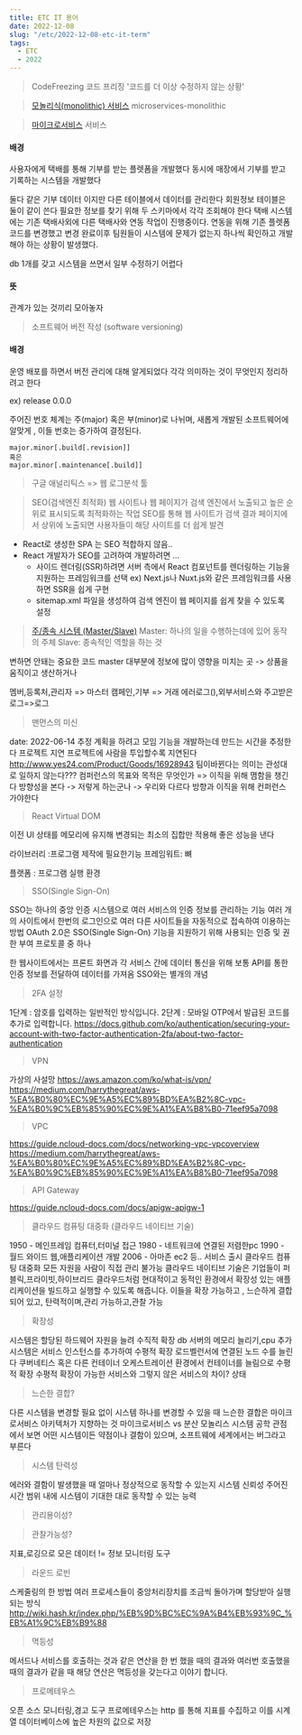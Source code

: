 ```yaml
---
title: ETC IT 용어
date: 2022-12-08
slug: "/etc/2022-12-08-etc-it-term"
tags:
  - ETC
  - 2022
---
```


> CodeFreezing 코드 프리징
'코드를 더 이상 수정하지 않는 상황'


> [모놀리식(monolithic) 서비스](https://velog.io/@sangmin7648/Monolithic-vs-Microservice-%EC%95%84%ED%82%A4%ED%85%8D%EC%B2%98)
microservices-monolithic

> [마이크로서비스](https://www.redhat.com/ko/topics/microservices/what-are-microservices) 서비스

#### 배경
사용자에게 택배를 통해 기부를 받는 플렛폼을 개발했다
동시에 매장에서 기부를 받고 기록하는 시스템을 개발했다

둘다 같은 기부 데이터 이지만 다른 테이블에서 데이터를 관리한다
회원정보 테이블은 둘이 같이 쓴다
필요한 정보를 찾기 위해 두 스키마에서 각각 조회해야 한다
택배 시스템에는 기존 택배사외에 다른 택배사와 연동 작업이 진행중이다.
연동을 위해 기존 플렛폼코드를 변경했고
변경 완료이후 팀원들이 시스템에 문제가 없는지 하나씩 확인하고 개발해야 하는 상황이 발생했다.

db 1개를 갖고 시스템을 쓰면서 일부 수정하기 어렵다

#### 뜻
관계가 있는 것끼리 모아놓자


> 소프트웨어 버전 작성 (software versioning)

#### 배경

운영 배포를 하면서 버전 관리에 대해 알게되었다
각각 의미하는 것이 무엇인지 정리하려고 한다

ex) release 0.0.0

주어진 번호 체계는 주(major) 혹은 부(minor)로 나뉘며,
새롭게 개발된 소프트웨어에 알맞게 ,
이들 번호는 증가하여 결정된다.
```
major.minor[.build[.revision]]
혹은
major.minor[.maintenance[.build]]
```

> 구글 애널리틱스
=> 웹 로그분석 툴

> SEO(검색엔진 최적화)
웹 사이트나 웹 페이지가 검색 엔진에서 노출되고 높은 순위로 표시되도록 최적화하는 작업
SEO를 통해 웹 사이트가 검색 결과 페이지에서 상위에 노출되면
사용자들이 해당 사이트를 더 쉽게 발견
* React로 생성한 SPA 는  SEO 적합하지 않음..
* React 개발자가 SEO를 고려하여 개발하려면 ...
     * 사이드 렌더링(SSR)하려면 서버 측에서 React 컴포넌트를 렌더링하는 기능을 지원하는 프레임워크를 선택
        ex) Next.js나 Nuxt.js와 같은 프레임워크를 사용하면 SSR을 쉽게 구현
     * sitemap.xml 파일을 생성하여 검색 엔진이 웹 페이지를 쉽게 찾을 수 있도록 설정


> [주/종속 시스템 (Master/Slave)](http://www.ktword.co.kr/test/view/view.php?m_temp1=1024)
Master: 하나의 일을 수행하는데에 있어 동작의 주체
Slave: 종속적인 역할을 하는 것

변하면 안돼는 중요한 코드 master
대부분에 정보에 많이 영향을 미치는 곳 -> 상품을 움직이고 생산하거나

멤버,등록처,관리자 => 마스터
캠페인,기부 => 거래
에러로그(),외부서비스와 주고받은 로그=>로그


> 맨먼스의 미신

date: 2022-06-14
추정
계획을 하려고 모임
기능을 개발하는데 만드는 시간을 추정한다
프로젝트 지연
프로젝트에 사람을 투입할수록 지연된다
http://www.yes24.com/Product/Goods/16928943
팀이바뀐다는 의미는 관성대로 일하지 않는다???
컴퍼런스의 목표와 목적은 무엇인가 => 이직을 위해 몀함을 챙긴다
방향성을 본다 -> 저렇게 하는군나 ->  우리와 다르다
방향과 이직을 위해 컨퍼런스 가야한다

> React Virtual DOM

이전 UI 상태를 메모리에 유지해 변경되는 최소의 집합만 적용해 좋은 성능을 낸다

라이브러리 :프로그램 제작에 필요한기능
프레임워트: 뼈

플랫폼 : 프로그램 실행 환경

> SSO(Single Sign-On)

SSO는 하나의 중앙 인증 시스템으로 여러 서비스의 인증 정보를 관리하는 기능
여러 개의 사이트에서 한번의 로그인으로
여러 다른 사이트들을 자동적으로 접속하여 이용하는 방법
OAuth 2.0은 SSO(Single Sign-On) 기능을 지원하기 위해 사용되는 인증 및 권한 부여 프로토콜 중 하나

한 웹사이트에서는 프론트 화면과 각 서비스 간에 데이터 통신을 위해 보통 API를 통한 인증 정보를 전달하여 데이터를 가져옴
SSO와는 별개의 개념

> 2FA 설정

1단계 : 암호를 입력하는 일반적인 방식입니다.
2단계 : 모바일 OTP에서 발급된 코드를 추가로 입력합니다.
https://docs.github.com/ko/authentication/securing-your-account-with-two-factor-authentication-2fa/about-two-factor-authentication

> VPN

가상의 사설망
https://aws.amazon.com/ko/what-is/vpn/
https://medium.com/harrythegreat/aws-%EA%B0%80%EC%9E%A5%EC%89%BD%EA%B2%8C-vpc-%EA%B0%9C%EB%85%90%EC%9E%A1%EA%B8%B0-71eef95a7098

> VPC

https://guide.ncloud-docs.com/docs/networking-vpc-vpcoverview
https://medium.com/harrythegreat/aws-%EA%B0%80%EC%9E%A5%EC%89%BD%EA%B2%8C-vpc-%EA%B0%9C%EB%85%90%EC%9E%A1%EA%B8%B0-71eef95a7098

> API Gateway

https://guide.ncloud-docs.com/docs/apigw-apigw-1


> 클라우드 컴퓨팅 대중화 (클라우드 네이티브 기술)

1950 - 메인프레임 컴퓨터,터미널 접근
1980 - 네트워크에 연결된 저렴한pc
1990 - 월드 와이드 웹,애플리케이션 개발
2006 - 아마존 ec2 등.. 서비스 출시
클라우드 컴퓨팅 대중화
모든 자원을 사람이 직접 관리 불가능
클라우드 네이티브 기술은 기업들이 퍼블릭,프라이빗,하이브리드 클라우드처럼
현대적이고 동적인 환경에서 확장성 있는 애플리케이션을 빌드하고 실행할 수 있도록 해줍니다.
이들을 확장 가능하고 , 느슨하게 결합되어 있고, 탄력적이며,관리 가능하고,관찰 가능

> 확장성

시스템은 할당된 하드웨어 자원을 늘려 수직적 확장
db 서버의 메모리 늘리기,cpu 추가
시스템은 서비스 인스턴스를 추가하여 수평적 확장
로드벨런서에 연결된 노드 수를 늘린다
쿠버네티스 혹은 다른 컨테이너 오케스트레이션 환경에서
컨테이너를 늘림으로 수평적 확장
수평적 확장이 가능한 서비스와
그렇지 않은 서비스의 차이?
상태


> 느슨한 결합?

다른 시스템을 변경할 필요 없이 시스템 하나를 변경할 수 있을 때
느슨한 결합은 마이크로서비스 아키텍처가 지향하는 것
마이크로서비스 vs 분산 모놀리스
시스템 공학 관점에서 보면 어떤 시스템이든 약점이나 결함이 있으며,
소프트웨에 세계에서는 버그라고 부른다


> 시스템 탄력성

에러와 결함이 발생했을 때 얼마나 정상적으로 동작할 수 있는지
시스템 신뢰성
주어진 시간 범위 내에 시스템이 기대한 대로 동작할 수 있는 능력

> 관리용이성?

> 관찰가능성?

지표,로깅으로 모은 데이터 != 정보
모니터링 도구

>라운드 로빈

스케줄링의 한 방법
여러 프로세스들이 중앙처리장치를 조금씩 돌아가며 할당받아 실행되는 방식
http://wiki.hash.kr/index.php/%EB%9D%BC%EC%9A%B4%EB%93%9C_%EB%A1%9C%EB%B9%88

> 멱등성

메서드나 서비스를 호출하는 것과 같은 연산을 한 번 했을 때의 결과와
여러번 호출했을 때의 결과가 같을 때 해당 연산은 멱등성을 갖는다고 이야기 합니다.


> 프로메테우스

오픈 소스 모니터링,경고 도구
프로메테우스는 http 를 통해 지표를 수집하고 이를 시계열 데이터베이스에 높은 차원의 값으로 저장